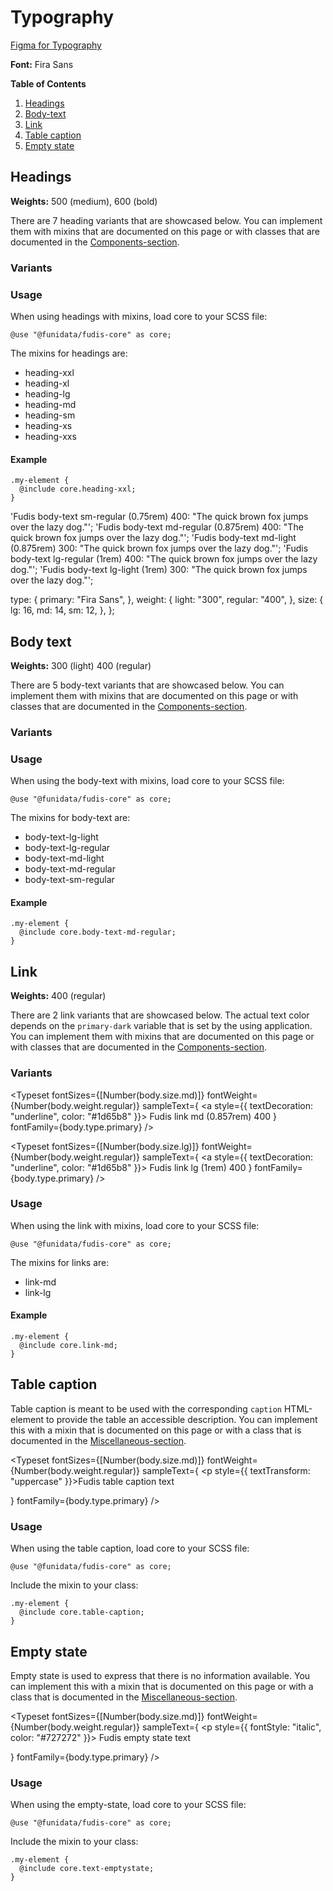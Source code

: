 
<Meta title="Foundations/Typography" />

# Typography

[Figma for Typography](https://www.figma.com/file/a6G6ZD6W3tlq0qmUkdvdp1/Fudis-DS-Foundations?type=design&node-id=26-193&mode=design&t=WlBPoaV8ItZbOjWm-0)

**Font:** Fira Sans

**Table of Contents**

1. [Headings](#headings)
2. [Body-text](#body-text)
3. [Link](#link)
4. [Table caption](#table-caption)
5. [Empty state](#empty-state)

## Headings

**Weights:** 500 (medium), 600 (bold)

There are 7 heading variants that are showcased below. You can implement them with mixins that are documented on this page or with classes that are documented in the [Components-section](/story/components-typography-heading--double-extra-large).

### Variants

<Typeset
  fontSizes={[Number(36)]}
  fontWeight="500"
  sampleText="Fudis heading XXL (2.25rem) 500"
  fontFamily="Fira Sans"
/>

<Typeset
  fontSizes={[Number(28)]}
  fontWeight="500"
  sampleText="Fudis heading XL (1.75rem) 500"
  fontFamily="Fira Sans"
/>

<Typeset
  fontSizes={[Number(24)]}
  fontWeight="500"
  sampleText="Fudis heading LG (1.5rem) 500"
  fontFamily="Fira Sans"
/>

<Typeset
  fontSizes={[Number(20)]}
  fontWeight="500"
  sampleText="Fudis heading MD (1.25rem) 500"
  fontFamily="Fira Sans"
/>

<Typeset
  fontSizes={[Number(18)]}
  fontWeight="500"
  sampleText="Fudis heading SM (1.125rem) 500"
  fontFamily="Fira Sans"
/>

<Typeset
  fontSizes={[Number(16)]}
  fontWeight="600"
  sampleText="Fudis heading XS (1rem) 600"
  fontFamily="Fira Sans"
/>

<Typeset
  fontSizes={[Number(14)]}
  fontWeight="600"
  sampleText="Fudis heading XXS (0.857rem) 600"
  fontFamily="Fira Sans"
/>

### Usage

When using headings with mixins, load core to your SCSS file:

```
@use "@funidata/fudis-core" as core;
```

The mixins for headings are:

- heading-xxl
- heading-xl
- heading-lg
- heading-md
- heading-sm
- heading-xs
- heading-xxs

#### Example

```
.my-element {
  @include core.heading-xxl;
}
```

  'Fudis body-text sm-regular (0.75rem) 400: "The quick brown fox jumps over the lazy dog."';
  'Fudis body-text md-regular (0.875rem) 400: "The quick brown fox jumps over the lazy dog."';
  'Fudis body-text md-light (0.875rem) 300: "The quick brown fox jumps over the lazy dog."';
  'Fudis body-text lg-regular (1rem) 400: "The quick brown fox jumps over the lazy dog."';
  'Fudis body-text lg-light (1rem) 300: "The quick brown fox jumps over the lazy dog."';

  type: {
    primary: "Fira Sans",
  },
  weight: {
    light: "300",
    regular: "400",
  },
  size: {
    lg: 16,
    md: 14,
    sm: 12,
  },
};

## Body text

**Weights:** 300 (light) 400 (regular)

There are 5 body-text variants that are showcased below. You can implement them with mixins that are documented on this page or with classes that are documented in the [Components-section](/story/components-typography-bodytext--large-regular).

### Variants

<Typeset
  fontSizes={[Number(body.size.lg)]}
  fontWeight={Number(body.weight.regular)}
  sampleText={body_lg}
  fontFamily={body.type.primary}
/>

<Typeset
  fontSizes={[Number(body.size.lg)]}
  fontWeight={Number(body.weight.light)}
  sampleText={body_lg_light}
  fontFamily={body.type.primary}
/>

<Typeset
  fontSizes={[Number(body.size.md)]}
  fontWeight={Number(body.weight.regular)}
  sampleText={body_md}
  fontFamily={body.type.primary}
/>

<Typeset
  fontSizes={[Number(body.size.md)]}
  fontWeight={Number(body.weight.light)}
  sampleText={body_md_light}
  fontFamily={body.type.primary}
/>

<Typeset
  fontSizes={[Number(body.size.sm)]}
  fontWeight={Number(body.weight.regular)}
  sampleText={body_sm}
  fontFamily={body.type.primary}
/>

### Usage

When using the body-text with mixins, load core to your SCSS file:

```
@use "@funidata/fudis-core" as core;
```

The mixins for body-text are:

- body-text-lg-light
- body-text-lg-regular
- body-text-md-light
- body-text-md-regular
- body-text-sm-regular

#### Example

```
.my-element {
  @include core.body-text-md-regular;
}
```

## Link

**Weights:** 400 (regular)

There are 2 link variants that are showcased below. The actual text color depends on the `primary-dark` variable that is set by the using application. You can implement them with mixins that are documented on this page or with classes that are documented in the [Components-section](/story/components-link-wip--medium).

### Variants

<Typeset
  fontSizes={[Number(body.size.md)]}
  fontWeight={Number(body.weight.regular)}
  sampleText={
    <a style={{ textDecoration: "underline", color: "#1d65b8" }}>
      Fudis link md (0.857rem) 400
    </a>
  }
  fontFamily={body.type.primary}
/>

<Typeset
  fontSizes={[Number(body.size.lg)]}
  fontWeight={Number(body.weight.regular)}
  sampleText={
    <a style={{ textDecoration: "underline", color: "#1d65b8" }}>
      Fudis link lg (1rem) 400
    </a>
  }
  fontFamily={body.type.primary}
/>

### Usage

When using the link with mixins, load core to your SCSS file:

```
@use "@funidata/fudis-core" as core;
```

The mixins for links are:

- link-md
- link-lg

#### Example

```
.my-element {
  @include core.link-md;
}
```

## Table caption

Table caption is meant to be used with the corresponding `caption` HTML-element to provide the table an accessible description. You can implement this with a mixin that is documented on this page or with a class that is documented in the [Miscellaneous-section](/story/components-typography-miscellaneous--table-caption).

<Typeset
  fontSizes={[Number(body.size.md)]}
  fontWeight={Number(body.weight.regular)}
  sampleText={
    <p style={{ textTransform: "uppercase" }}>Fudis table caption text</p>
  }
  fontFamily={body.type.primary}
/>

### Usage

When using the table caption, load core to your SCSS file:

```
@use "@funidata/fudis-core" as core;
```

Include the mixin to your class:

```
.my-element {
  @include core.table-caption;
}
```

## Empty state

Empty state is used to express that there is no information available. You can implement this with a mixin that is documented on this page or with a class that is documented in the [Miscellaneous-section](/story/components-typography-miscellaneous--empty-state).

<Typeset
  fontSizes={[Number(body.size.md)]}
  fontWeight={Number(body.weight.regular)}
  sampleText={
    <p style={{ fontStyle: "italic", color: "#727272" }}>
      Fudis empty state text
    </p>
  }
  fontFamily={body.type.primary}
/>

### Usage

When using the empty-state, load core to your SCSS file:

```
@use "@funidata/fudis-core" as core;
```

Include the mixin to your class:

```
.my-element {
  @include core.text-emptystate;
}
```

